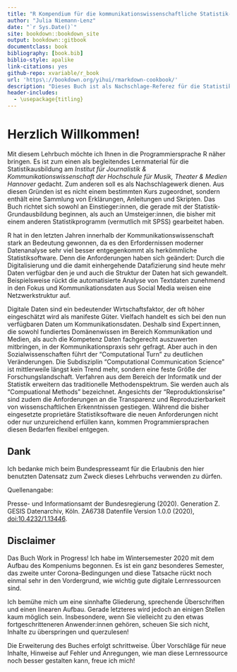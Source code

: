 ```yaml
--- 
title: "R Kompendium für die kommunikationswissenschaftliche Statistik- und Datenanalyse-Ausbildung am IJK Hannover"
author: "Julia Niemann-Lenz"
date: "`r Sys.Date()`"
site: bookdown::bookdown_site
output: bookdown::gitbook
documentclass: book
bibliography: [book.bib]
biblio-style: apalike
link-citations: yes
github-repo: xvariable/r_book
url: 'https\://bookdown.org/yihui/rmarkdown-cookbook/'
description: "Dieses Buch ist als Nachschlage-Referez für die Statistik-Ausbildung in der Kommunikationswissenschaft gedacht."
header-includes:
  - \usepackage{titling}
---
```


# Herzlich Willkommen! {-}

Mit diesem Lehrbuch möchte ich Ihnen in die Programmiersprache R näher bringen. Es ist zum einen als begleitendes Lernmaterial für die Statistikausbildung am *Institut für Journalistik & Kommunikationswissenschaft der Hochschule für Musik, Theater & Medien Hannover* gedacht. Zum anderen soll es als Nachschlagewerk dienen. Aus diesen Gründen ist es nicht einem bestimmten Kurs zugeordnet, sondern enthält eine Sammlung von Erklärungen, Anleitungen und Skripten. Das Buch richtet sich sowohl an Einstieger:innen, die gerade mit der Statistik-Grundausbildung beginnen, als auch an Umsteiger:innen, die bisher mit einem anderen Statistikprogramm (vermutlich mit SPSS) gearbeitet haben. 

R hat in den letzten Jahren innerhalb der Kommunikationswissenschaft stark an Bedeutung gewonnen, da es den Erfordernissen moderner Datenanalyse sehr viel besser entgegenkommt als herkömmliche Statistiksoftware. Denn die Anforderungen haben sich geändert: Durch die Digitalisierung und die damit einhergehende Datafizierung sind heute mehr Daten verfügbar den je und auch die Struktur der Daten hat sich gewandelt. Beispielsweise rückt die automatisierte Analyse von Textdaten zunehmend in den Fokus und Kommunikationsdaten aus Social Media weisen eine Netzwerkstruktur auf.

Digitale Daten sind ein bedeutender Wirtschaftsfaktor, der oft höher eingeschätzt wird als manifeste Güter. Vielfach handelt es sich bei den nun verfügbaren Daten um Kommunikationsdaten. Deshalb sind Expert:innen, die sowohl fundiertes Domänenwissen im Bereich Kommunikation und Medien, als auch die Kompetenz Daten fachgerecht auszuwerten mitbringen, in der Kommunikationspraxis sehr gefragt. Aber auch in den Sozialwissenschaften führt der "Computational Turn" zu deutlichen Veränderungen. Die Subdisziplin "Computational Communication Science" ist mittlerweile längst kein Trend mehr, sondern eine feste Größe der Forschungslandschaft. Verfahren aus dem Bereich der Informatik und der Statistik erweitern das traditionelle Methodenspektrum. Sie werden auch als "Compuational Methods" bezeichnet. Angesichts der "Reproduktionskrise" sind zudem die Anforderungen an die Transparenz und Reproduzierbarkeit von wissenschaftlichen Erkenntnissen gestiegen. Während die bisher eingesetzte proprietäre Statistiksoftware die neuen Anforderungen nicht oder nur unzureichend erfüllen kann, kommen Programmiersprachen diesen Bedarfen flexibel entgegen. 


<!--## Features des Buches {-}
Dieses Buch ist ein *Jupyter Book*. Das bedeutet es ist in Markdown und in *Jupyter-Notebooks* geschrieben und der gesamte Code, den Sie im Buch finden wurde bei seiner Erstellung ausgeführt und wird auf github gehostet. Das Buch bietet gewisse Features, die hier kurz erläutert werden:

Die Hauptnavigation finden Sie links. 

Sie können mit den Pfeiltasten  vorwärts `→` und rückwärts  `←` durch die einzelnen Seiten blättern.
-->

## Dank {-}

Ich bedanke mich beim Bundespresseamt für die Erlaubnis den hier benutzten Datensatz zum Zweck dieses Lehrbuchs verwenden zu dürfen. 

Quellenangabe:

Presse- und Informationsamt der Bundesregierung (2020). Generation Z. GESIS Datenarchiv, Köln. ZA6738 Datenfile Version 1.0.0 (2020), [doi:10.4232/1.13446](https://dbk.gesis.org/dbksearch/sdesc2.asp?no=6738&db=e&doi=10.4232/1.13446). 

## Disclaimer {-}

Das Buch Work in Progress! Ich habe im Wintersemester 2020 mit dem Aufbau des Kompeniums begonnen. Es ist ein ganz besonderes Semester, das zweite unter Corona-Bedingungen und diese Tatsache rückt noch einmal sehr in den Vordergrund, wie wichtig gute digitale Lernressourcen sind. 

Ich bemühe mich um eine sinnhafte Gliederung, sprechende Überschriften und einen linearen Aufbau. Gerade letzteres wird jedoch an einigen Stellen kaum möglich sein. Insbesondere, wenn Sie vielleicht zu den etwas fortgeschritteneren Anwender:innen gehören, scheuen Sie sich nicht, Inhalte zu überspringen und querzulesen!

Die Erweiterung des Buches erfolgt schrittweise. Über Vorschläge für neue Inhalte, Hinweise auf Fehler und Anregungen, wie man diese Lernressource noch besser gestalten kann, freue ich mich!

